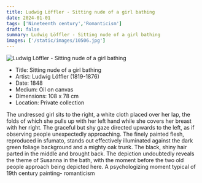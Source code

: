 ```yaml
---
title: Ludwig Löffler - Sitting nude of a girl bathing
date: 2024-01-01
tags: ['Nineteenth century','Romanticism']
draft: false
summary: Ludwig Löffler - Sitting nude of a girl bathing
images: ['/static/images/10506.jpg']
---
```


![Ludwig Löffler - Sitting nude of a girl bathing](/static/images/10506.jpg)

* Title: Sitting nude of a girl bathing
* Artist: Ludwig Löffler (1819-1876)
* Date: 1848
* Medium: Oil on canvas
* Dimensions: 108 x 78 cm
* Location: Private collection

The undressed girl sits to the right, a white cloth placed over her lap, the folds of which she pulls up with her left hand while she covers her breast with her right. The graceful but shy gaze directed upwards to the left, as if observing people unexpectedly approaching. The finely painted flesh, reproduced in sfumato, stands out effectively illuminated against the dark green foliage background and a mighty oak trunk. The black, shiny hair parted in the middle and brought back. The depiction undoubtedly reveals the theme of Susanna in the bath, with the moment before the two old people approach being depicted here. A psychologizing moment typical of 19th century painting- romanticism
